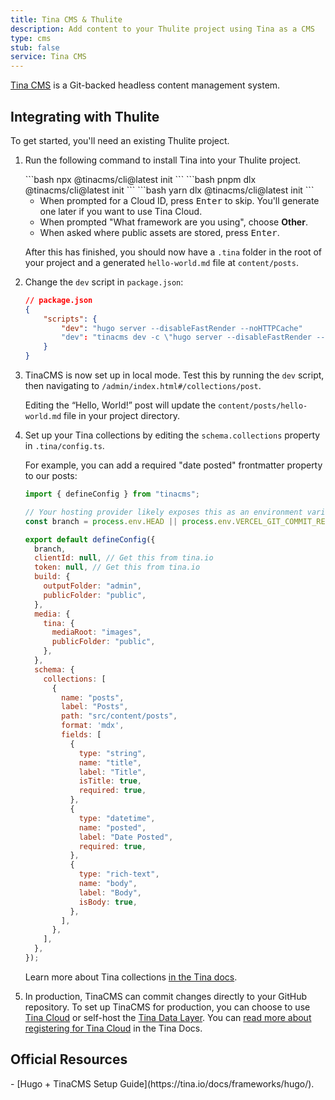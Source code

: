 ```yaml
---
title: Tina CMS & Thulite
description: Add content to your Thulite project using Tina as a CMS
type: cms
stub: false
service: Tina CMS
---
```


[Tina CMS](https://tina.io/) is a Git-backed headless content management system.

## Integrating with Thulite

To get started, you'll need an existing Thulite project.

1. Run the following command to install Tina into your Thulite project.

    <Tabs>
      <TabItem label="npm">
    ```bash
    npx @tinacms/cli@latest init
    ```
      </TabItem>
      <TabItem label="pnpm">
    ```bash
    pnpm dlx @tinacms/cli@latest init
    ```
      </TabItem>
      <TabItem label="Yarn">
    ```bash
    yarn dlx @tinacms/cli@latest init
    ```
      </TabItem>
    </Tabs>

    - When prompted for a Cloud ID, press <kbd>Enter</kbd> to skip. You'll generate one later if you want to use Tina Cloud.
    - When prompted "What framework are you using", choose **Other**.
    - When asked where public assets are stored, press <kbd>Enter</kbd>.

    After this has finished, you should now have a `.tina` folder in the root of your project and a generated `hello-world.md` file at `content/posts`.

2. Change  the `dev` script in `package.json`:

    ```json del={4} ins={5}
    // package.json
    {
        "scripts": {
            "dev": "hugo server --disableFastRender --noHTTPCache"
            "dev": "tinacms dev -c \"hugo server --disableFastRender --noHTTPCache\""
        }
    }
    ```

3. TinaCMS is now set up in local mode. Test this by running the `dev` script, then navigating to `/admin/index.html#/collections/post`.

    Editing the “Hello, World!” post will update the `content/posts/hello-world.md` file in your project directory.

4. Set up your Tina collections by editing the `schema.collections` property in `.tina/config.ts`.

    For example, you can add a required "date posted" frontmatter property to our posts:

    ```js title=".tina/config.ts" ins={35-40}
    import { defineConfig } from "tinacms";

    // Your hosting provider likely exposes this as an environment variable
    const branch = process.env.HEAD || process.env.VERCEL_GIT_COMMIT_REF || "main";

    export default defineConfig({
      branch,
      clientId: null, // Get this from tina.io
      token: null, // Get this from tina.io
      build: {
        outputFolder: "admin",
        publicFolder: "public",
      },
      media: {
        tina: {
          mediaRoot: "images",
          publicFolder: "public",
        },
      },
      schema: {
        collections: [
          {
            name: "posts",
            label: "Posts",
            path: "src/content/posts",
            format: 'mdx',
            fields: [
              {
                type: "string",
                name: "title",
                label: "Title",
                isTitle: true,
                required: true,
              },
              {
                type: "datetime",
                name: "posted",
                label: "Date Posted",
                required: true,
              },
              {
                type: "rich-text",
                name: "body",
                label: "Body",
                isBody: true,
              },
            ],
          },
        ],
      },
    });
    ```

    Learn more about Tina collections [in the Tina docs](https://tina.io/docs/reference/collections/).

5. In production, TinaCMS can commit changes directly to your GitHub repository. To set up TinaCMS for production, you can choose to use [Tina Cloud](https://tina.io/docs/tina-cloud/) or self-host the [Tina Data Layer](https://tina.io/docs/self-hosted/overview/). You can [read more about registering for Tina Cloud](https://app.tina.io/register) in the Tina Docs.

## Official Resources

<List emoji="books">
- [Hugo + TinaCMS Setup Guide](https://tina.io/docs/frameworks/hugo/).
</List>

